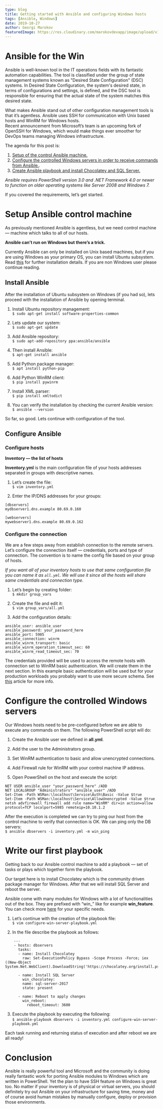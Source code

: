 ```yaml
---
type: blog
title: Getting started with Ansible and configuring Windows hosts
tags: [Ansible, Windows]
date: 2019-10-27
author: Georgi Marokov
featuredImage: https://res.cloudinary.com/marokovdevapp/image/upload/v1697739565/Blogs/ansible-win_tbrgev.png
---
```


# Ansible for the Win

Ansible is well-known tool in the IT operations fields with its fantastic automation capabilities. The tool is
classified under the group of state management systems known as "Desired State Configuration" (DSC) systems. In Desired
State Configuration, the system's desired state, in terms of configurations and settings, is defined, and the DSC tool
is responsible for ensuring that the actual state of the system matches this desired state.

What makes Ansible stand out of other configuration management tools is that it’s agentless. 
Ansible uses SSH for communication with Unix based hosts and WinRM for Windows hosts.  
Recent announcement from Microsoft’s team is an upcoming fork of OpenSSH for Windows, which would make things ever
smoother for DevOps teams managing Windows infrastructure.

The agenda for this post is:

1.  [Setup of the control Ansible machine.](/#setup-ansible-control-machine)
2.  [Configure the controlled Windows servers in order to receive commands from Ansible.](/#configure-the-controlled-windows-servers).
3.  [Create Ansible playbook and install Chocolatey and SQL Server.](/#write-our-first-playbook)

*Ansible requires PowerShell version 3.0 and .NET Framework 4.0 or newer to function on older operating systems like
Server 2008 and Windows 7.*

If you covered the requirements, let’s get started.

# Setup Ansible control machine

As previously mentioned Ansible is agentless, but we need control machine — machine which talks to all of our hosts.

**Ansible can’t run on Windows but there’s a trick.**

Currently Ansible can only be installed on Unix based machines, but if you are using Windows as your primary OS, you can
install Ubuntu subsystem. Read [this](https://docs.microsoft.com/en-us/windows/wsl/install-win10) for further
installation details. If you are non Windows user please continue reading.

## Install Ansible

After the installation of Ubuntu subsystem on Windows (if you had so), lets proceed with the installation of Ansible by
opening terminal.

  1. Install Ubuntu repository management:    
  `$ sudo apt-get install software-properties-common`

  2. Lets update our system:     
  `$ sudo apt-get update`

  3. Add Ansible repository:   
  `$ sudo apt-add-repository ppa:ansible/ansible` 

  4. Then install Ansible:    
  `$ apt-get install ansible`

  5. Add Python package manager:    
  `$ apt install python-pip`

  6. Add Python WinRM client:    
  `$ pip install pywinrm`

  7. Install XML parser:    
  `$ pip install xmltodict`

  8. You can verify the installation by checking the current Ansible version:    
  `$ ansible --version`

So far, so good. Lets continue with configuration of the tool.

## Configure Ansible

### Configure hosts
**Inventory — the list of hosts**

**Inventory.yml** is the main configuration file of your hosts addresses separated in groups with descriptive names.

  1. Let’s create the file:   
  `$ vim inventory.yml`

  2. Enter the IP/DNS addresses for your groups:
  ```
  [dbservers]
  mydbserver1.dns.example 80.69.0.160

  [webservers]
  mywebserver1.dns.example 80.69.0.162
  ```

### Configure the connection

We are a few steps away from establish connection to the remote servers. Let’s configure the connection itself —
credentials, ports and type of connection. The convention is to name the config file based on your group of hosts.

*If you want all of your inventory hosts to use that same configuration file you can name it as `all.yml`. We will use it 
since all the hosts will share same credentials and connection type.*

  1. Let’s begin by creating folder:   
  `$ mkdir group_vars`

  2. Create the file and edit it:   
  `$ vim group_vars/all.yml`

  3. Add the configuration details:  
  ```
  ansible_user: ansible_user
  ansible_password: your_password_here
  ansible_port: 5985
  ansible_connection: winrm
  ansible_winrm_transport: basic
  ansible_winrm_operation_timeout_sec: 60
  ansible_winrm_read_timeout_sec: 70
  ```

The credentials provided will be used to access the remote hosts with connection set to WinRM basic authentication. We will
create them in the next section. In this example basic authentication will be used but for your production workloads you probably want to
use more secure schema. 
See [this](https://docs.ansible.com/ansible/latest/user_guide/windows_winrm.html?highlight=windows) article for more
info.

# Configure the controlled Windows servers

Our Windows hosts need to be pre-configured before we are able to execute any commands on them. The following PowerShell script will do:

1.  Create the Ansible user we defined in **all.yml**.
2.  Add the user to the Administrators group.
3.  Set WinRM authentication to basic and allow unencrypted connections.
4.  Add Firewall rule for WinRM with your control machine IP address.

  1. Open PowerShell on the host and execute the script:
  ```
  NET USER ansible_user "your_password_here" /ADD
  NET LOCALGROUP "Administrators" "ansible_user" /ADD
  Set-Item -Path WSMan:\localhost\Service\Auth\Basic -Value $true
  Set-Item -Path WSMan:\localhost\Service\AllowUnencrypted -Value $true
  netsh advfirewall firewall add rule name="WinRM" dir=in action=allow protocol=TCP localport=5985 remoteip=10.10.1.2
  ```

After the execution is completed we can try to ping our host from the control machine to verify that connection is OK. 
We can ping only the DB servers:   
`$ ansible dbservers -i inventory.yml -m win_ping`

# Write our first playbook

Getting back to our Ansible control machine to add a playbook — set of tasks or plays which together form the playbook.

Our target here is to install Chocolatey which is the community driven package manager for Windows. After that we will
install SQL Server and reboot the server.

Ansible come with many modules for Windows with a lot of functionalities out of the box. They are prefixed with “win\_”
like for example **win_feature**. You can check more
[here](https://docs.ansible.com/ansible/latest/modules/list_of_windows_modules.html?highlight=windows) for your specific
needs.

  1. Let’s continue with the creation of the playbook file:   
  `$ vim configure-win-server-playbook.yml`

  2. In the file describe the playbook as follows:  
  ```
      ---
      - hosts: dbservers
        tasks:
        - name: Install Chocolatey
          raw: Set-ExecutionPolicy Bypass -Scope Process -Force; iex ((New-Object System.Net.WebClient).DownloadString('https://chocolatey.org/install.ps1'))

        - name: Install SQL Server
          win_chocolatey:
          name: sql-server-2017
          state: present

        - name: Reboot to apply changes
          win_reboot:
            reboot_timeout: 3600
  ```

  3. Execute the playbook by executing the following:   
  `$ ansible-playbook dbservers -i inventory.yml configure-win-server-playbook.yml`

Each task running and returning status of execution and after reboot we are all ready!

# Conclusion

Ansible is really powerful tool and Microsoft and the community is doing really fantastic work for porting Ansible modules
to Windows which are written in PowerShell. Yet the plan to have SSH feature on Windows is great too. No matter if your
inventory is of physical or virtual servers, you should definitely try out Ansible on your infrastructure for saving
time, money and of course avoid human mistakes by manually configure, deploy or provision those environments.
